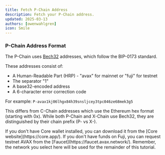 ```yaml
---
title: Fetch P-Chain Address
description: Fetch your P-Chain address.
updated: 2025-03-13
authors: [owenwahlgren]
icon: Smile
---
```



### P-Chain Address Format
The P-Chain uses [Bech32](https://en.bitcoin.it/wiki/Bech32) addresses, which follow the BIP-0173 standard. 

These addresses consist of:
- A Human-Readable Part (HRP) - "avax" for mainnet or "fuji" for testnet
- The separator "1" 
- A base32-encoded address
- A 6-character error correction code

For example: `P-avax1kj06lhgx84h39snsljcey3tpc046ze68mek3g5`

This differs from C-Chain addresses which use the Ethereum hex format (starting with 0x). While both P-Chain and X-Chain use Bech32, they are distinguished by their chain prefix (P- vs X-).

<ToolboxMdxWrapper>
    <GetPChainAddress />
</ToolboxMdxWrapper>

<Callout type="info">
    If you don't have Core wallet installed, you can download it from the [Core website](https://core.app/).
</Callout>
<Callout type="info">
    If you don't have funds on Fuji, you can request testnet AVAX from the [Faucet](https://faucet.avax.network/).
</Callout>


<Callout type="warn">
   Remember, the network you select here will be used for the remainder of this tutorial.
</Callout>



